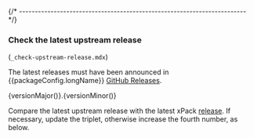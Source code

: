 

{/* ------------------------------------------------------------------------ */}

### Check the latest upstream release

(`_check-upstream-release.mdx`)

The latest releases must have been announced in
{{packageConfig.longName}} [GitHub Releases](TODO).

{versionMajor()}.{versionMinor()}

Compare the latest upstream release with the latest xPack
[release](https://github.com/xpack-dev-tools/{{gitHubProjectName}}/releases/).
If necessary, update the triplet, otherwise increase the fourth number,
as below.

